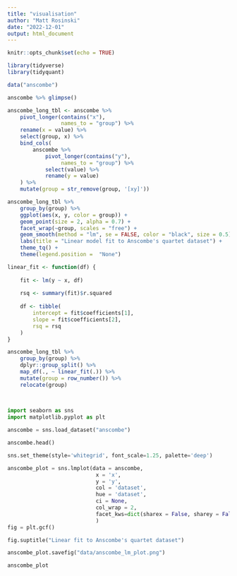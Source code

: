 ---
title: "visualisation"
author: "Matt Rosinski"
date: "2022-12-01"
output: html_document
---

```{r setup, include=FALSE}
knitr::opts_chunk$set(echo = TRUE)
```

```{r}
library(tidyverse)
library(tidyquant)

data("anscombe")

anscombe %>% glimpse()

anscombe_long_tbl <- anscombe %>% 
    pivot_longer(contains("x"), 
                 names_to = "group") %>% 
    rename(x = value) %>% 
    select(group, x) %>% 
    bind_cols(
        anscombe %>% 
            pivot_longer(contains("y"), 
                 names_to = "group") %>% 
            select(value) %>% 
            rename(y = value)
    ) %>% 
    mutate(group = str_remove(group, '[xy]'))

anscombe_long_tbl %>%  
    group_by(group) %>% 
    ggplot(aes(x, y, color = group)) +
    geom_point(size = 2, alpha = 0.7) +
    facet_wrap(~group, scales = "free") +
    geom_smooth(method = "lm", se = FALSE, color = "black", size = 0.5) +
    labs(title = "Linear model fit to Anscombe's quartet dataset") +
    theme_tq() +
    theme(legend.position =  "None") 

```


```{r}
linear_fit <- function(df) {
    
    fit <- lm(y ~ x, df)
    
    rsq <- summary(fit)$r.squared
    
    df <- tibble(
        intercept = fit$coefficients[1],
        slope = fit$coefficients[2],
        rsq = rsq
    )
}

anscombe_long_tbl %>% 
    group_by(group) %>% 
    dplyr::group_split() %>%
    map_df(., ~ linear_fit(.)) %>% 
    mutate(group = row_number()) %>% 
    relocate(group)
    
    
```

```{python}
import seaborn as sns
import matplotlib.pyplot as plt

anscombe = sns.load_dataset("anscombe")

anscombe.head()

sns.set_theme(style='whitegrid', font_scale=1.25, palette='deep')

anscombe_plot = sns.lmplot(data = anscombe,
                            x = 'x',
                            y = 'y',
                            col = 'dataset', 
                            hue = 'dataset',
                            ci = None,
                            col_wrap = 2,
                            facet_kws=dict(sharex = False, sharey = False)
                            )
fig = plt.gcf()

fig.suptitle("Linear fit to Anscombe's quartet dataset")

anscombe_plot.savefig("data/anscombe_lm_plot.png")

anscombe_plot

```

